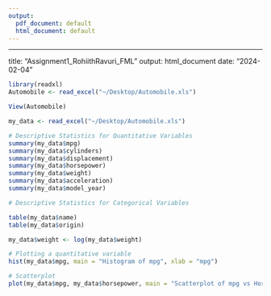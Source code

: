 ```yaml
---
output:
  pdf_document: default
  html_document: default
---
```

---
title: "Assignment1_RohiithRavuri_FML"
output: html_document
date: "2024-02-04"

```r
library(readxl)
Automobile <- read_excel("~/Desktop/Automobile.xls")

View(Automobile)                                                          

my_data <- read_excel("~/Desktop/Automobile.xls")

# Descriptive Statistics for Quantitative Variables
summary(my_data$mpg)
summary(my_data$cylinders)
summary(my_data$displacement)
summary(my_data$horsepower)
summary(my_data$weight)
summary(my_data$acceleration)
summary(my_data$model_year)

# Descriptive Statistics for Categorical Variables

table(my_data$name)
table(my_data$origin)

my_data$weight <- log(my_data$weight)

# Plotting a quantitative variable
hist(my_data$mpg, main = "Histogram of mpg", xlab = "mpg")

# Scatterplot
plot(my_data$mpg, my_data$horsepower, main = "Scatterplot of mpg vs Horsepower", xlab ="mpg", ylab = "Horsepower")




```
                                 





